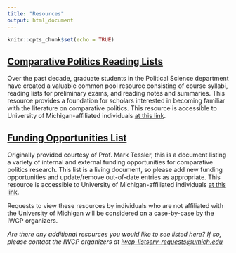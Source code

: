 ```yaml
---
title: "Resources"
output: html_document
---
```


```r
knitr::opts_chunk$set(echo = TRUE)
```

<h2><a href="https://drive.google.com/drive/folders/0B7XV4xueCwliLWNoVkcyc19pbms?usp=sharing">**Comparative Politics Reading Lists**</a></h2>
Over the past decade, graduate students in the Political Science department have created a valuable common pool resource consisting of course syllabi, reading lists for preliminary exams, and reading notes and summaries. This resource provides a foundation for scholars interested in becoming familiar with the literature on comparative politics. This resource is accessible to University of Michigan-affiliated individuals <a href="https://drive.google.com/drive/folders/0B7XV4xueCwliLWNoVkcyc19pbms?usp=sharing">at this link</a>.

<h2><a href="https://drive.google.com/file/d/1cPKtuBd_z6jPtT2jKSWMVOBvgS6IE0C4/view?usp=sharing">**Funding Opportunities List**</a></h2>
Originally provided courtesy of Prof. Mark Tessler, this is a document listing a variety of internal and external funding opportunities for comparative politics research. This list is a living document, so please add new funding opportunities and update/remove out-of-date entries as appropriate. This resource is accessible to University of Michigan-affiliated individuals <a href="https://drive.google.com/file/d/1cPKtuBd_z6jPtT2jKSWMVOBvgS6IE0C4/view?usp=sharing">at this link</a>.\

Requests to view these resources by individuals who are not affiliated with the University of Michigan will be considered on a case-by-case by the IWCP organizers.

<i>Are there any additional resources you would like to see listed here? If so, please contact the IWCP organizers at <a href="mailto:iwcp-listserv-requests@umich.edu">iwcp-listserv-requests@umich.edu</a></i>